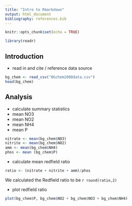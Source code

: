 ```yaml
---
title: "Intro to Rmarkdown"
output: html_document
bibliography: references.bib
---
```


```r
knitr::opts_chunk$set(echo = TRUE)
```

```r
library(readr)
```

## Introduction

-   read in and cite / reference data source

```r
bg_chem <- read_csv("BGchem2008data.csv")
head(bg_chem)
```


## Analysis

-   calculate summary statistics
 - mean NO3
 - mean NO2
 - mean NH4
 - mean P

```r
nitrate <- mean(bg_chem$NO3)
nitrite <- mean(bg_chem$NO2)
amm <- mean(bg_chem$NH4)
phos <- mean (bg_chem$P)
```

-   calculate mean redfield ratio

```r
ratio <- (nitrate + nitrite + amm)/phos
```

We calculated the Redfield ratio to be `r round(ratio,2)`
 
-   plot redfield ratio

``` r
plot(bg_chem$P, bg_chem$NO2 + bg_chem$NO3 + bg_chem$NH4)
```


